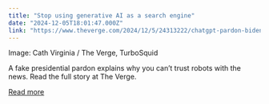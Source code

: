 ```yaml
---
title: "Stop using generative AI as a search engine"
date: "2024-12-05T18:01:47.000Z"
link: "https://www.theverge.com/2024/12/5/24313222/chatgpt-pardon-biden-bush-esquire"
---
```


Image: Cath Virginia / The Verge, TurboSquid
    


  
A fake presidential pardon explains why you can’t trust robots with the news.
Read the full story at The Verge.

[Read more](https://www.theverge.com/2024/12/5/24313222/chatgpt-pardon-biden-bush-esquire)
